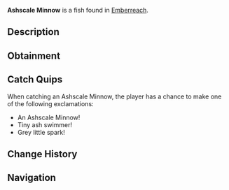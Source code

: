{{FishInfobox
|image          = Ashscale Minnow.png
|rarity         = Common
|sea            = Second Sea
|location       = [[Emberreach]]
|sublocation    = 
|sources        = Fishing Rod
|radar_location = 
|prog_speed     = +10
|xp             = 16
|weather        = Foggy
|time           = Day
|season         = Autumn
|bait           = Shrimp
|base_weight    = 21
|base_value     = 35
|weight_range   = 12
|base_chance    = 110
|base_resil     = 80
}}
'''Ashscale Minnow''' is a {{Rarity|Common}} fish found in [[Emberreach]].

== Description ==
{{Description|A small, ashen-hued fish, flickering through the haze with subtle shadows.|Bestiary Entry}}

== Obtainment ==
{{Description|It darts where the soot settles under daylight.|Bestiary Hint}}
{{Fish Availability|
Emberreach/Surrounding Ocean
|top_rods      = 
Adventurer's Rod\461676.97\97670.81;
Firefly Rod\411785.74\39808.21;
Fischer's Rod\404724.67\204855.07;
Plastic Rod\403500.53\204140.79;
Fast Rod\402849.91\112845.2;
Lucky Rod\396120.71\138793.74;
Fungal Rod\387780.77\151951.8;
Antler Rod\384407.22\151507.41;
Candy Cane Rod\402314\203183.88;
Free Spirit Rod\380854.5\0;
Astralhook Rod\331143.24\0;
Blazebringer Rod\320762.06\34331.12;
Verdant Shear Rod\301488.8\28762.59;
Trident Rod\281850.02\25403.96;
No-Life Rod\242417.87\23089.37;
Ethereal Prism Rod\242175.13\24183.93;
Seraphic Rod\233868.22\21079.22;
Challenger's Rod\229639.04\21736.2;
Rod Of The Exalted One\226422.49\20623.72;
Depthseeker Rod\224687.19\22462.06;
Rod Of The Forgotten Fang\224637.89\20394.57;
Avalanche Rod\223322.21\22381.35;
Volcanic Rod\221511.36\21536.08;
Rod Of The Depths\220745.22\20532;
Zeus Rod\220744.53\21461.52;
Steady Rod\182051.36\19504.84
|recommended   = Free Spirit Rod
}}

== Catch Quips ==
When catching an Ashscale Minnow, the player has a chance to make one of the following exclamations:
* An Ashscale Minnow!
* Tiny ash swimmer!
* Grey little spark!

== Change History ==
{{Change History|{{subst:Current Version}}}}

== Navigation ==
{{Fish Navbox|Emberreach}}